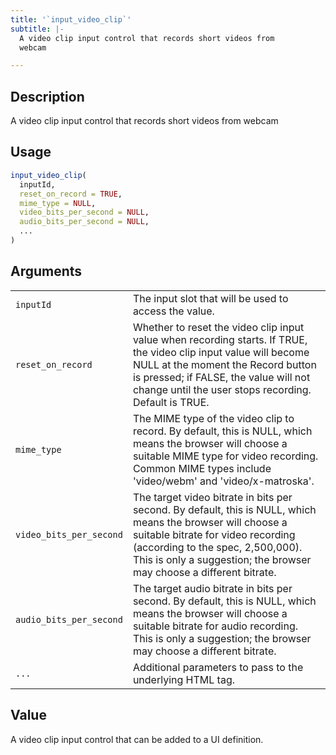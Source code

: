 ```yaml
---
title: '`input_video_clip`'
subtitle: |-
  A video clip input control that records short videos from
  webcam

---
```


## Description

A video clip input control that records short videos from webcam

## Usage

``` R
input_video_clip(
  inputId,
  reset_on_record = TRUE,
  mime_type = NULL,
  video_bits_per_second = NULL,
  audio_bits_per_second = NULL,
  ...
)
```

## Arguments

|                                                                    |                                                                                                                                                                                                                                                              |
|--------------------------------------------------------------------|--------------------------------------------------------------------------------------------------------------------------------------------------------------------------------------------------------------------------------------------------------------|
| [`inputId`]{#input_video_clip_inputid}                             | The input slot that will be used to access the value.                                                                                                                                                                                                        |
| [`reset_on_record`]{#input_video_clip_reset_on_record}             | Whether to reset the video clip input value when recording starts. If TRUE, the video clip input value will become NULL at the moment the Record button is pressed; if FALSE, the value will not change until the user stops recording. Default is TRUE.     |
| [`mime_type`]{#input_video_clip_mime_type}                         | The MIME type of the video clip to record. By default, this is NULL, which means the browser will choose a suitable MIME type for video recording. Common MIME types include \'video/webm\' and \'video/x-matroska\'.                                        |
| [`video_bits_per_second`]{#input_video_clip_video_bits_per_second} | The target video bitrate in bits per second. By default, this is NULL, which means the browser will choose a suitable bitrate for video recording (according to the spec, 2,500,000). This is only a suggestion; the browser may choose a different bitrate. |
| [`audio_bits_per_second`]{#input_video_clip_audio_bits_per_second} | The target audio bitrate in bits per second. By default, this is NULL, which means the browser will choose a suitable bitrate for audio recording. This is only a suggestion; the browser may choose a different bitrate.                                    |
| [`...`]{#input_video_clip_dotdotdot}                               | Additional parameters to pass to the underlying HTML tag.                                                                                                                                                                                                    |

## Value

A video clip input control that can be added to a UI definition.

